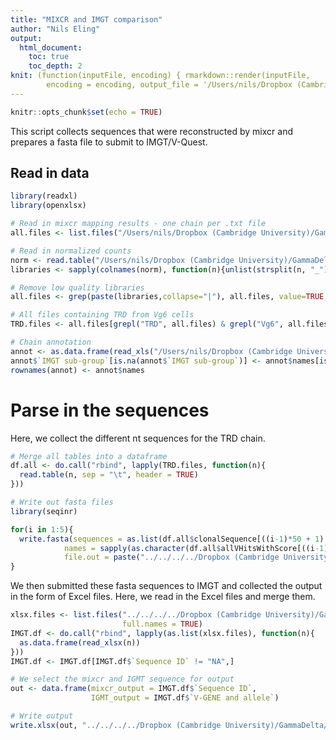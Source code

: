 ```yaml
---
title: "MIXCR and IMGT comparison"
author: "Nils Eling"
output: 
  html_document:
    toc: true
    toc_depth: 2
knit: (function(inputFile, encoding) { rmarkdown::render(inputFile, 
        encoding = encoding, output_file = '/Users/nils/Dropbox (Cambridge University)/GammaDelta/Analysis/Clones/MIXCR_IMGT_comparison.html') })
---
```


```r
knitr::opts_chunk$set(echo = TRUE)
```

This script collects sequences that were reconstructed by mixcr and prepares a fasta file to submit to IMGT/V-Quest.

## Read in data

```r
library(readxl)
library(openxlsx)

# Read in mixcr mapping results - one chain per .txt file
all.files <- list.files("/Users/nils/Dropbox (Cambridge University)/GammaDelta/Analysis/Clones/Txt_files", full.names = TRUE)

# Read in normalized counts
norm <- read.table("/Users/nils/Dropbox (Cambridge University)/GammaDelta/Analysis/Data/NormCounts.txt", sep = "\t", header = TRUE)
libraries <- sapply(colnames(norm), function(n){unlist(strsplit(n, "_"))[4]})

# Remove low quality libraries
all.files <- grep(paste(libraries,collapse="|"), all.files, value=TRUE, ignore.case = TRUE)

# All files containing TRD from Vg6 cells
TRD.files <- all.files[grepl("TRD", all.files) & grepl("Vg6", all.files)]

# Chain annotation
annot <- as.data.frame(read_xls("/Users/nils/Dropbox (Cambridge University)/GammaDelta/Analysis/Clones/Variable_sequences_to_edit.xls"))
annot$`IMGT sub-group`[is.na(annot$`IMGT sub-group`)] <- annot$names[is.na(annot$`IMGT sub-group`)]
rownames(annot) <- annot$names
```

# Parse in the sequences

Here, we collect the different nt sequences for the TRD chain.

```r
# Merge all tables into a dataframe
df.all <- do.call("rbind", lapply(TRD.files, function(n){
  read.table(n, sep = "\t", header = TRUE)
}))

# Write out fasta files
library(seqinr)

for(i in 1:5){
  write.fasta(sequences = as.list(df.all$clonalSequence[((i-1)*50 + 1):(i*50)]), 
            names = sapply(as.character(df.all$allVHitsWithScore[((i-1)*50 + 1):(i*50)]), function(n){unlist(strsplit(n, "\\*"))[1]}), 
            file.out = paste("../../../../Dropbox (Cambridge University)/GammaDelta/Analysis/Revisions/mixcr_IMGT/ClonalSequence_", i, ".fa", sep = ""))
}
```

We then submitted these fasta sequences to IMGT and collected the output in the form of Excel files.
Here, we read in the Excel files and merge them.

```r
xlsx.files <- list.files("../../../../Dropbox (Cambridge University)/GammaDelta/Analysis/Revisions/mixcr_IMGT/IMGT_clonal_sequence/", 
                         full.names = TRUE)
IMGT.df <- do.call("rbind", lapply(as.list(xlsx.files), function(n){
  as.data.frame(read_xlsx(n))
}))
IMGT.df <- IMGT.df[IMGT.df$`Sequence ID` != "NA",]

# We select the mixcr and IGMT sequence for output
out <- data.frame(mixcr_output = IMGT.df$`Sequence ID`,
                  IGMT_output = IMGT.df$`V-GENE and allele`)

# Write output
write.xlsx(out, "../../../../Dropbox (Cambridge University)/GammaDelta/Analysis/Revisions/mixcr_IMGT/mixcr_IMGT_comparison.xlsx")
```
